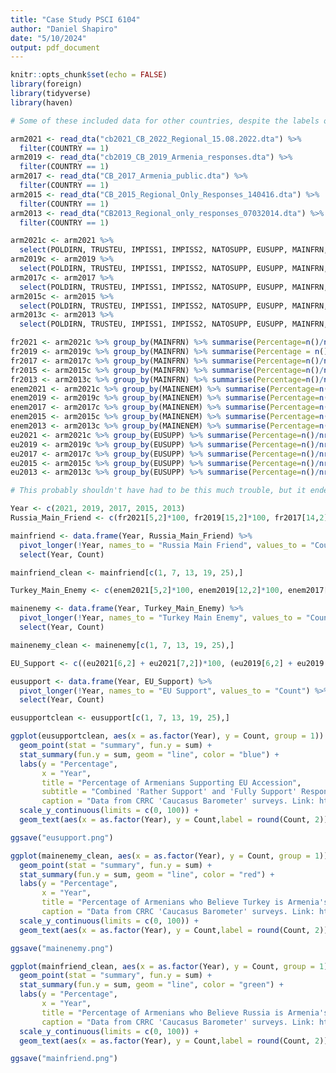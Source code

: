 ```yaml
---
title: "Case Study PSCI 6104"
author: "Daniel Shapiro"
date: "5/10/2024"
output: pdf_document
---
```


```r
knitr::opts_chunk$set(echo = FALSE)
library(foreign)
library(tidyverse)
library(haven)
```

```r
# Some of these included data for other countries, despite the labels on the website.

arm2021 <- read_dta("cb2021_CB_2022_Regional_15.08.2022.dta") %>% 
  filter(COUNTRY == 1)
arm2019 <- read_dta("cb2019_CB_2019_Armenia_responses.dta") %>%
  filter(COUNTRY == 1)
arm2017 <- read_dta("CB_2017_Armenia_public.dta") %>%
  filter(COUNTRY == 1) 
arm2015 <- read_dta("CB_2015_Regional_Only_Responses_140416.dta") %>%
  filter(COUNTRY == 1)
arm2013 <- read_dta("CB2013_Regional_only_responses_07032014.dta") %>%
  filter(COUNTRY == 1) 
```

```r
arm2021c <- arm2021 %>%
  select(POLDIRN, TRUSTEU, IMPISS1, IMPISS2, NATOSUPP, EUSUPP, MAINFRN, MAINENEM)
arm2019c <- arm2019 %>%
  select(POLDIRN, TRUSTEU, IMPISS1, IMPISS2, NATOSUPP, EUSUPP, MAINFRN, MAINENEM)
arm2017c <- arm2017 %>%
  select(POLDIRN, TRUSTEU, IMPISS1, IMPISS2, NATOSUPP, EUSUPP, MAINFRN, MAINENEM)
arm2015c <- arm2015 %>%
  select(POLDIRN, TRUSTEU, IMPISS1, IMPISS2, NATOSUPP, EUSUPP, MAINFRN, MAINENEM)
arm2013c <- arm2013 %>%
  select(POLDIRN, TRUSTEU, IMPISS1, IMPISS2, NATOSUPP, EUSUPP, MAINFRN, MAINENEM)
```

```r
fr2021 <- arm2021c %>% group_by(MAINFRN) %>% summarise(Percentage=n()/nrow(.))
fr2019 <- arm2019c %>% group_by(MAINFRN) %>% summarise(Percentage = n()/nrow(.))
fr2017 <- arm2017c %>% group_by(MAINFRN) %>% summarise(Percentage=n()/nrow(.))
fr2015 <- arm2015c %>% group_by(MAINFRN) %>% summarise(Percentage=n()/nrow(.))
fr2013 <- arm2013c %>% group_by(MAINFRN) %>% summarise(Percentage=n()/nrow(.))
enem2021 <- arm2021c %>% group_by(MAINENEM) %>% summarise(Percentage=n()/nrow(.))
enem2019 <- arm2019c %>% group_by(MAINENEM) %>% summarise(Percentage=n()/nrow(.))
enem2017 <- arm2017c %>% group_by(MAINENEM) %>% summarise(Percentage=n()/nrow(.))
enem2015 <- arm2015c %>% group_by(MAINENEM) %>% summarise(Percentage=n()/nrow(.))
enem2013 <- arm2013c %>% group_by(MAINENEM) %>% summarise(Percentage=n()/nrow(.))
eu2021 <- arm2021c %>% group_by(EUSUPP) %>% summarise(Percentage=n()/nrow(.))
eu2019 <- arm2019c %>% group_by(EUSUPP) %>% summarise(Percentage=n()/nrow(.))
eu2017 <- arm2017c %>% group_by(EUSUPP) %>% summarise(Percentage=n()/nrow(.))
eu2015 <- arm2015c %>% group_by(EUSUPP) %>% summarise(Percentage=n()/nrow(.))
eu2013 <- arm2013c %>% group_by(EUSUPP) %>% summarise(Percentage=n()/nrow(.))
```

```r
# This probably shouldn't have had to be this much trouble, but it ended up where it was supposed to be. The same process is used for the "Turkey as main enemy"  variable as well in the next section, and a similar process is used for "EU Support" in the final section.

Year <- c(2021, 2019, 2017, 2015, 2013)
Russia_Main_Friend <- c(fr2021[5,2]*100, fr2019[15,2]*100, fr2017[14,2]*100, fr2015[9,2]*100, fr2013[8,2]*100)

mainfriend <- data.frame(Year, Russia_Main_Friend) %>%
  pivot_longer(!Year, names_to = "Russia Main Friend", values_to = "Count") %>%
  select(Year, Count)

mainfriend_clean <- mainfriend[c(1, 7, 13, 19, 25),]
```

```r
Turkey_Main_Enemy <- c(enem2021[5,2]*100, enem2019[12,2]*100, enem2017[10,2]*100, enem2015[11,2]*100, enem2013[11,2]*100)

mainenemy <- data.frame(Year, Turkey_Main_Enemy) %>%
  pivot_longer(!Year, names_to = "Turkey Main Enemy", values_to = "Count") %>%
  select(Year, Count)

mainenemy_clean <- mainenemy[c(1, 7, 13, 19, 25),]
```

```r
EU_Support <- c((eu2021[6,2] + eu2021[7,2])*100, (eu2019[6,2] + eu2019[7,2])*100, (eu2017[7,2] + eu2017[8,2])*100, (eu2015[6,2] + eu2015[7,2])*100, (eu2013[6,2] + eu2013[7,2])*100)

eusupport <- data.frame(Year, EU_Support) %>%
  pivot_longer(!Year, names_to = "EU Support", values_to = "Count") %>%
  select(Year, Count)

eusupportclean <- eusupport[c(1, 7, 13, 19, 25),]
```

```r
ggplot(eusupportclean, aes(x = as.factor(Year), y = Count, group = 1)) +
  geom_point(stat = "summary", fun.y = sum) + 
  stat_summary(fun.y = sum, geom = "line", color = "blue") +
  labs(y = "Percentage",
       x = "Year", 
       title = "Percentage of Armenians Supporting EU Accession",
       subtitle = "Combined 'Rather Support' and 'Fully Support' Responses",
       caption = "Data from CRRC 'Caucasus Barometer' surveys. Link: https://caucasusbarometer.org/en/datasets/") +
  scale_y_continuous(limits = c(0, 100)) +
  geom_text(aes(x = as.factor(Year), y = Count,label = round(Count, 2)),vjust=-0.5)

ggsave("eusupport.png")
```

```r
ggplot(mainenemy_clean, aes(x = as.factor(Year), y = Count, group = 1)) +
  geom_point(stat = "summary", fun.y = sum) + 
  stat_summary(fun.y = sum, geom = "line", color = "red") +
  labs(y = "Percentage",
       x = "Year", 
       title = "Percentage of Armenians who Believe Turkey is Armenia's Main Enemy",
       caption = "Data from CRRC 'Caucasus Barometer' surveys. Link: https://caucasusbarometer.org/en/datasets/") +
  scale_y_continuous(limits = c(0, 100)) +
  geom_text(aes(x = as.factor(Year), y = Count,label = round(Count, 2)),vjust=-0.5)

ggsave("mainenemy.png")
```

```r
ggplot(mainfriend_clean, aes(x = as.factor(Year), y = Count, group = 1)) +
  geom_point(stat = "summary", fun.y = sum) + 
  stat_summary(fun.y = sum, geom = "line", color = "green") +
  labs(y = "Percentage",
       x = "Year", 
       title = "Percentage of Armenians who Believe Russia is Armenia's Main Friend",
       caption = "Data from CRRC 'Caucasus Barometer' surveys. Link: https://caucasusbarometer.org/en/datasets/") +
  scale_y_continuous(limits = c(0, 100)) +
  geom_text(aes(x = as.factor(Year), y = Count,label = round(Count, 2)),vjust=-0.5)

ggsave("mainfriend.png")
```

